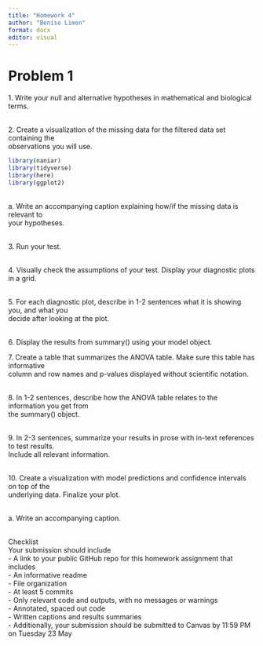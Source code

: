 ```yaml
---
title: "Homework 4"
author: "Benise Limon"
format: docx
editor: visual
---
```


# Problem 1

1\. Write your null and alternative hypotheses in mathematical and biological terms.

\
2. Create a visualization of the missing data for the filtered data set containing the\
observations you will use.

```r
library(naniar)
library(tidyverse)
library(here)
library(ggplot2)

```

\
a. Write an accompanying caption explaining how/if the missing data is relevant to\
your hypotheses.

\
3. Run your test.

\
4. Visually check the assumptions of your test. Display your diagnostic plots in a grid.

\
5. For each diagnostic plot, describe in 1-2 sentences what it is showing you, and what you\
decide after looking at the plot.

\
6. Display the results from summary() using your model object.

7\. Create a table that summarizes the ANOVA table. Make sure this table has informative\
column and row names and p-values displayed without scientific notation.

\
8. In 1-2 sentences, describe how the ANOVA table relates to the information you get from\
the summary() object.

\
9. In 2-3 sentences, summarize your results in prose with in-text references to test results.\
Include all relevant information.

\
10. Create a visualization with model predictions and confidence intervals on top of the\
underlying data. Finalize your plot.

\
a. Write an accompanying caption.

\
Checklist\
Your submission should include\
- A link to your public GitHub repo for this homework assignment that includes\
- An informative readme\
- File organization\
- At least 5 commits\
- Only relevant code and outputs, with no messages or warnings\
- Annotated, spaced out code\
- Written captions and results summaries\
- Additionally, your submission should be submitted to Canvas by 11:59 PM on Tuesday 23 May
